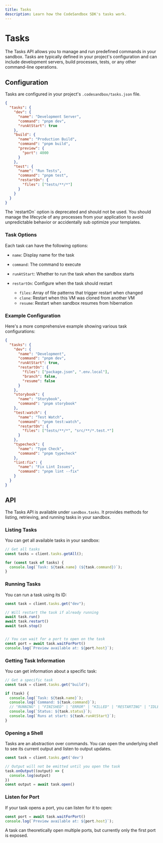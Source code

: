```yaml
---
title: Tasks
description: Learn how the CodeSandbox SDK's tasks work.
---
```



# Tasks

The Tasks API allows you to manage and run predefined commands in your sandbox. Tasks are typically defined in your project's configuration and can include development servers, build processes, tests, or any other command-line operations.

## Configuration

Tasks are configured in your project's `.codesandbox/tasks.json` file.

```json
{
  "tasks": {
    "dev": {
      "name": "Development Server",
      "command": "pnpm dev",
      "runAtStart": true
    },
    "build": {
      "name": "Production Build",
      "command": "pnpm build",
      "preview": {
        "port": 4000
      }
    },
    "test": {
      "name": "Run Tests",
      "command": "pnpm test",
      "restartOn": {
        "files": ["tests/**/*"]
      }
    }
  }
}
```

<Callout type="warning">
The `restartOn` option is deprecated and should not be used. You should manage the lifecycle of any processes from your application to avoid unpredictable behavior or accidentally sub optimize your templates.
</Callout>

### Task Options

Each task can have the following options:

- `name`: Display name for the task

- `command`: The command to execute

- `runAtStart`: Whether to run the task when the sandbox starts

- `restartOn`: Configure when the task should restart
  - `files`: Array of file patterns that trigger restart when changed
  - `clone`: Restart when this VM was cloned from another VM
  - `resume`: Restart when sandbox resumes from hibernation

### Example Configuration

Here's a more comprehensive example showing various task configurations:

```json
{
  "tasks": {
    "dev": {
      "name": "Development",
      "command": "pnpm dev",
      "runAtStart": true,
      "restartOn": {
        "files": ["package.json", ".env.local"],
        "branch": false,
        "resume": false
      }
    },
    "storybook": {
      "name": "Storybook",
      "command": "pnpm storybook"
    },
    "test:watch": {
      "name": "Test Watch",
      "command": "pnpm test:watch",
      "restartOn": {
        "files": ["tests/**/*", "src/**/*.test.*"]
      }
    },
    "typecheck": {
      "name": "Type Check",
      "command": "pnpm typecheck"
    },
    "lint:fix": {
      "name": "Fix Lint Issues",
      "command": "pnpm lint --fix"
    }
  }
}
```

## API

The Tasks API is available under `sandbox.tasks`. It provides methods for listing, retrieving, and running tasks in your sandbox.

### Listing Tasks

You can get all available tasks in your sandbox:

```ts
// Get all tasks
const tasks = client.tasks.getAll();

for (const task of tasks) {
  console.log(`Task: ${task.name} (${task.command})`);
}
```

### Running Tasks

You can run a task using its ID:

```ts
const task = client.tasks.get("dev");

// Will restart the task if already running
await task.run()
await task.restart()
await task.stop()


// You can wait for a port to open on the task
const port = await task.waitForPort()
console.log(`Preview available at: ${port.host}`);
```

### Getting Task Information

You can get information about a specific task:

```ts
// Get a specific task
const task = client.tasks.get("build");

if (task) {
  console.log(`Task: ${task.name}`);
  console.log(`Command: ${task.command}`);
  // "RUNNING" | "FINISHED" | "ERROR" | "KILLED" | "RESTARTING" | "IDLE
  console.log(`Status: ${task.status}`);
  console.log(`Runs at start: ${task.runAtStart}`);
}
```

### Opening a Shell

Tasks are an abstraction over commands. You can open the underlying shell to see its current output and listen to output updates.

```ts
const task = client.tasks.get('dev')

// Output will not be emitted until you open the task
task.onOutput((output) => {
  console.log(output)
})
const output = await task.open()
```

### Listen for Port

If your task opens a port, you can listen for it to open:

```ts
const port = await task.waitForPort()
console.log(`Preview available at: ${port.host}`);
```

<Callout>
A task can theoretically open multiple ports, but currently only the first port is exposed.
</Callout>
